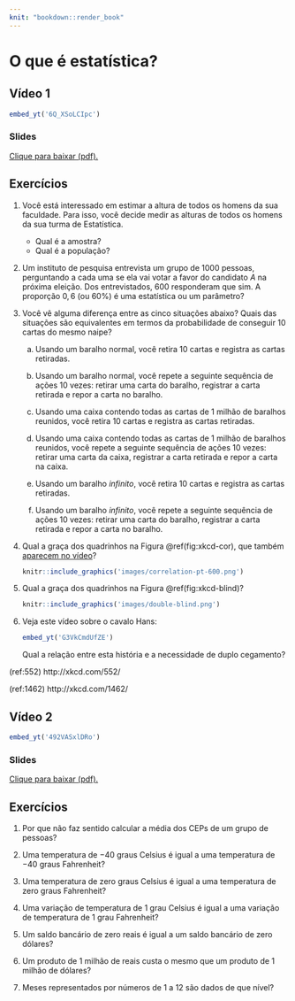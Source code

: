 ```yaml
--- 
knit: "bookdown::render_book"
---
```



# O que é estatística? {#oque}

## Vídeo 1

```r
embed_yt('6Q_XSoLCIpc')
```

### Slides

[Clique para baixar (pdf).](slides/01-intro.pdf)


## Exercícios

1. Você está interessado em estimar a altura de todos os homens da sua faculdade. Para isso, você decide medir as alturas de todos os homens da sua turma de Estatística.

   * Qual é a amostra?
   * Qual é a população?

1. Um instituto de pesquisa entrevista um grupo de $1000$ pessoas, perguntando a cada uma se ela vai votar a favor do candidato $A$ na próxima eleição. Dos entrevistados, $600$ responderam que sim. A proporção $0{,}6$ (ou $60\%$) é uma estatística ou um parâmetro?

1. Você vê alguma diferença entre as cinco situações abaixo? Quais das situações são equivalentes em termos da probabilidade de conseguir $10$ cartas do mesmo naipe?

   a.  Usando um baralho normal, você retira $10$ cartas e registra as cartas retiradas.

   a.  Usando um baralho normal, você repete a seguinte sequência de ações $10$ vezes: retirar uma carta do baralho, registrar a carta retirada e repor a carta no baralho.
   
   a.  Usando uma caixa contendo todas as cartas de $1$ milhão de baralhos reunidos, você retira $10$ cartas e registra as cartas retiradas.
   
   a.  Usando uma caixa contendo todas as cartas de $1$ milhão de baralhos reunidos, você repete a seguinte sequência de ações $10$ vezes: retirar uma carta da caixa, registrar a carta retirada e repor a carta na caixa.

   a.  Usando um baralho *infinito*, você retira $10$ cartas e registra as cartas retiradas.
   
   a.  Usando um baralho *infinito*, você repete a seguinte sequência de ações $10$ vezes: retirar uma carta do baralho, registrar a carta retirada e repor a carta no baralho.

1. Qual a graça dos quadrinhos na Figura \@ref(fig:xkcd-cor), que também [aparecem no vídeo](https://youtu.be/6Q_XSoLCIpc?t=1385)?

    ```r
    knitr::include_graphics('images/correlation-pt-600.png')
    ```

1. Qual a graça dos quadrinhos na Figura \@ref(fig:xkcd-blind)?

    ```r
    knitr::include_graphics('images/double-blind.png')
    ```

1. Veja este vídeo sobre o cavalo Hans:

    ```r
    embed_yt('G3VkCmdUfZE')
    ```
   Qual a relação entre esta história e a necessidade de duplo cegamento?


(ref:552) http://xkcd.com/552/

(ref:1462) http://xkcd.com/1462/


## Vídeo 2 { #niveis-de-dados }

```r
embed_yt('492VASxlDRo')
```

### Slides

[Clique para baixar (pdf).](slides/02-intro.pdf)


## Exercícios

1. Por que não faz sentido calcular a média dos CEPs de um grupo de pessoas?

1. Uma temperatura de $-40$ graus Celsius é igual a uma temperatura de $-40$ graus Fahrenheit?

1. Uma temperatura de zero graus Celsius é igual a uma temperatura de zero graus Fahrenheit?

1. Uma variação de temperatura de $1$ grau Celsius é igual a uma variação de temperatura de $1$ grau Fahrenheit?

1. Um saldo bancário de zero reais é igual a um saldo bancário de zero dólares?

1. Um produto de $1$ milhão de reais custa o mesmo que um produto de $1$ milhão de dólares?

1. Meses representados por números de $1$ a $12$ são dados de que nível?

